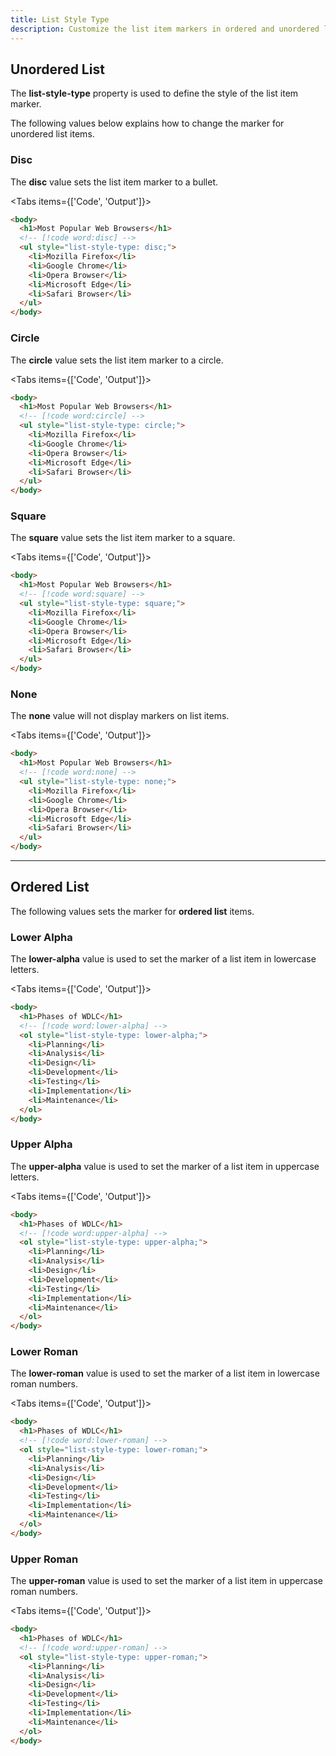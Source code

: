 ```yaml
---
title: List Style Type
description: Customize the list item markers in ordered and unordered lists using the list-style-type property.
---
```


## Unordered List

The **list-style-type** property is used to define the style of the list item marker.

The following values below explains how to change the marker for unordered list items.

### Disc

The **disc** value sets the list item marker to a bullet.

<Tabs items={['Code', 'Output']}>
<Tab value="Code">

```html
<body>
  <h1>Most Popular Web Browsers</h1>
  <!-- [!code word:disc] -->
  <ul style="list-style-type: disc;">
    <li>Mozilla Firefox</li>
    <li>Google Chrome</li>
    <li>Opera Browser</li>
    <li>Microsoft Edge</li>
    <li>Safari Browser</li>
  </ul>
</body>
```

</Tab>
<Tab value="Output">

<UnorderedList type="disc" position="inside" />

</Tab>
</Tabs>

### Circle

The **circle** value sets the list item marker to a circle.

<Tabs items={['Code', 'Output']}>
<Tab value="Code">

```html
<body>
  <h1>Most Popular Web Browsers</h1>
  <!-- [!code word:circle] -->
  <ul style="list-style-type: circle;">
    <li>Mozilla Firefox</li>
    <li>Google Chrome</li>
    <li>Opera Browser</li>
    <li>Microsoft Edge</li>
    <li>Safari Browser</li>
  </ul>
</body>
```

</Tab>
<Tab value="Output">

<UnorderedList type="circle" position="inside" />

</Tab>
</Tabs>

### Square

The **square** value sets the list item marker to a square.

<Tabs items={['Code', 'Output']}>
<Tab value="Code">

```html
<body>
  <h1>Most Popular Web Browsers</h1>
  <!-- [!code word:square] -->
  <ul style="list-style-type: square;">
    <li>Mozilla Firefox</li>
    <li>Google Chrome</li>
    <li>Opera Browser</li>
    <li>Microsoft Edge</li>
    <li>Safari Browser</li>
  </ul>
</body>
```

</Tab>
<Tab value="Output">

<UnorderedList type="square" position="inside" />

</Tab>
</Tabs>

### None

The **none** value will not display markers on list items.

<Tabs items={['Code', 'Output']}>
<Tab value="Code">

```html
<body>
  <h1>Most Popular Web Browsers</h1>
  <!-- [!code word:none] -->
  <ul style="list-style-type: none;">
    <li>Mozilla Firefox</li>
    <li>Google Chrome</li>
    <li>Opera Browser</li>
    <li>Microsoft Edge</li>
    <li>Safari Browser</li>
  </ul>
</body>
```

</Tab>
<Tab value="Output">

<UnorderedList type="none" position="inside" />

</Tab>
</Tabs>

-----

## Ordered List

The following values sets the marker for **ordered list** items.

### Lower Alpha

The **lower-alpha** value is used to set the marker of a list item in lowercase letters.

<Tabs items={['Code', 'Output']}>
<Tab value="Code">

```html
<body>
  <h1>Phases of WDLC</h1>
  <!-- [!code word:lower-alpha] -->
  <ol style="list-style-type: lower-alpha;">
    <li>Planning</li>
    <li>Analysis</li>
    <li>Design</li>
    <li>Development</li>
    <li>Testing</li>
    <li>Implementation</li>
    <li>Maintenance</li>
  </ol>
</body>
```

</Tab>
<Tab value="Output">

<OrderedList type="lower-alpha" listStyle="type" position="inside" />

</Tab>
</Tabs>

### Upper Alpha

The **upper-alpha** value is used to set the marker of a list item in uppercase letters.

<Tabs items={['Code', 'Output']}>
<Tab value="Code">

```html
<body>
  <h1>Phases of WDLC</h1>
  <!-- [!code word:upper-alpha] -->
  <ol style="list-style-type: upper-alpha;">
    <li>Planning</li>
    <li>Analysis</li>
    <li>Design</li>
    <li>Development</li>
    <li>Testing</li>
    <li>Implementation</li>
    <li>Maintenance</li>
  </ol>
</body>
```

</Tab>
<Tab value="Output">

<OrderedList type="upper-alpha" listStyle="type" position="inside" />

</Tab>
</Tabs>

### Lower Roman

The **lower-roman** value is used to set the marker of a list item in lowercase roman numbers.

<Tabs items={['Code', 'Output']}>
<Tab value="Code">

```html
<body>
  <h1>Phases of WDLC</h1>
  <!-- [!code word:lower-roman] -->
  <ol style="list-style-type: lower-roman;">
    <li>Planning</li>
    <li>Analysis</li>
    <li>Design</li>
    <li>Development</li>
    <li>Testing</li>
    <li>Implementation</li>
    <li>Maintenance</li>
  </ol>
</body>
```

</Tab>
<Tab value="Output">

<OrderedList type="lower-roman" listStyle="type" position="inside" />

</Tab>
</Tabs>

### Upper Roman

The **upper-roman** value is used to set the marker of a list item in uppercase roman numbers.

<Tabs items={['Code', 'Output']}>
<Tab value="Code">

```html
<body>
  <h1>Phases of WDLC</h1>
  <!-- [!code word:upper-roman] -->
  <ol style="list-style-type: upper-roman;">
    <li>Planning</li>
    <li>Analysis</li>
    <li>Design</li>
    <li>Development</li>
    <li>Testing</li>
    <li>Implementation</li>
    <li>Maintenance</li>
  </ol>
</body>
```

</Tab>
<Tab value="Output">

<OrderedList type="upper-roman" listStyle="type" position="inside" />

</Tab>
</Tabs>
